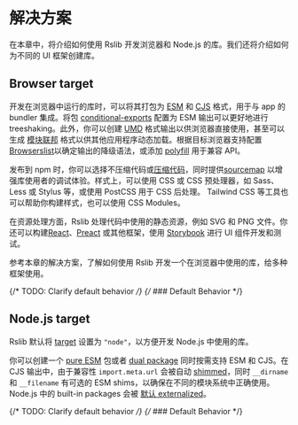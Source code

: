 # 解决方案

在本章中，将介绍如何使用 Rslib 开发浏览器和 Node.js 的库。我们还将介绍如何为不同的 UI 框架创建库。

## Browser target

开发在浏览器中运行的库时，可以将其打包为 [ESM](/guide/basic/output-format#esm--cjs) 和 [CJS](/guide/basic/output-format#esm--cjs) 格式，用于与 app 的 bundler 集成。将包 [conditional-exports](https://nodejs.org/api/packages.html#conditional-exports) 配置为 ESM 输出可以更好地进行 treeshaking。此外，你可以创建 [UMD](/guide/basic/output-format#umd) 格式输出以供浏览器直接使用，甚至可以生成 [模块联邦](/guide/advanced/module-federation) 格式以供其他应用程序动态加载。根据目标浏览器支持配置 [Browserslist](https://rsbuild.dev/zh/guide/advanced/browserslist)以确定输出的降级语法，或添加 [polyfill](/guide/advanced/output-compatibility) 用于兼容 API。

发布到 npm 时，你可以选择不压缩代码或[压缩代码](/config/rsbuild/output#outputminify)，同时提供[sourcemap](/config/rsbuild/output#outputsourcema) 以增强库使用者的调试体验。样式上，可以使用 CSS 或 CSS 预处理器，如 Sass、Less 或 Stylus 等，或使用 PostCSS 用于 CSS 后处理。 Tailwind CSS 等工具也可以帮助你构建样式，也可以使用 CSS Modules。

在资源处理方面，Rslib 处理代码中使用的静态资源，例如 SVG 和 PNG 文件。你还可以构建[React](/guide/solution/react)、[Preact](https://github.com/web-infra-dev/rslib/tree/main/examples/preact-component-bundle-false) 或其他框架，使用 [Storybook](/guide/advanced/storybook) 进行 UI 组件开发和测试。

参考本章的解决方案，了解如何使用 Rslib 开发一个在浏览器中使用的库，给多种框架使用。

{/* TODO: Clarify default behavior */}
{/* ### Default Behavior */}

## Node.js target

Rslib 默认将 [target](/config/rsbuild/output#outputtarget) 设置为 `"node"`，以方便开发 Node.js 中使用的库。

你可以创建一个 [pure ESM](/guide/basic/output-format#esm--cjs) 包或者 [dual package](/guide/basic/output-format#esm--cjs) 同时按需支持 ESM 和 CJS。在 CJS 输出中，由于兼容性 `import.meta.url` 会被自动 [shimmed](/config/lib/shims)，同时 `__dirname` 和 `__filename` 有可选的 ESM shims，以确保在不同的模块系统中正确使用。Node.js 中的 built-in packages 会被 [默认 externalized](/guide/advanced/third-party-deps)。

{/* TODO: Clarify default behavior */}
{/* ### Default Behavior */}
